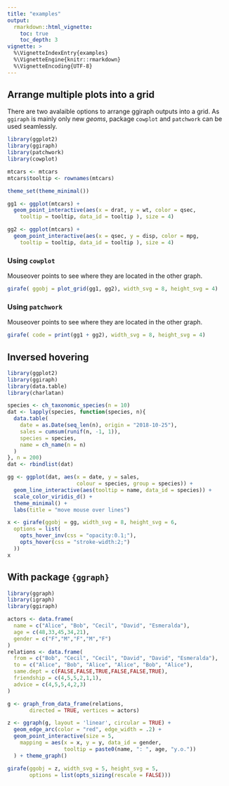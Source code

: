 ```yaml
---
title: "examples"
output: 
  rmarkdown::html_vignette:
    toc: true 
    toc_depth: 3
vignette: >
  %\VignetteIndexEntry{examples}
  %\VignetteEngine{knitr::rmarkdown}
  %\VignetteEncoding{UTF-8}
---
```



## Arrange multiple plots into a grid 

There are two avalaible options to arrange ggiraph outputs into a grid. As 
`ggiraph` is mainly only new *geoms*, package `cowplot` and `patchwork` 
can be used seamlessly.

```r
library(ggplot2)
library(ggiraph)
library(patchwork)
library(cowplot)

mtcars <- mtcars
mtcars$tooltip <- rownames(mtcars)

theme_set(theme_minimal())

gg1 <- ggplot(mtcars) +
  geom_point_interactive(aes(x = drat, y = wt, color = qsec, 
    tooltip = tooltip, data_id = tooltip ), size = 4) 

gg2 <- ggplot(mtcars) +
  geom_point_interactive(aes(x = qsec, y = disp, color = mpg, 
    tooltip = tooltip, data_id = tooltip ), size = 4)
```


### Using `cowplot`

Mouseover points to see where they are located in the other graph.

```r
girafe( ggobj = plot_grid(gg1, gg2), width_svg = 8, height_svg = 4)
```

### Using `patchwork`

Mouseover points to see where they are located in the other graph.

```r
girafe( code = print(gg1 + gg2), width_svg = 8, height_svg = 4)
```

## Inversed hovering

```r
library(ggplot2)
library(ggiraph)
library(data.table)
library(charlatan)

species <- ch_taxonomic_species(n = 10)
dat <- lapply(species, function(species, n){
  data.table(
    date = as.Date(seq_len(n), origin = "2018-10-25"),
    sales = cumsum(runif(n, -1, 1)),
    species = species,
    name = ch_name(n = n)
  )
}, n = 200)
dat <- rbindlist(dat)

gg <- ggplot(dat, aes(x = date, y = sales, 
                      colour = species, group = species)) +
  geom_line_interactive(aes(tooltip = name, data_id = species)) +
  scale_color_viridis_d() + 
  theme_minimal() + 
  labs(title = "move mouse over lines")

x <- girafe(ggobj = gg, width_svg = 8, height_svg = 6,
  options = list(
    opts_hover_inv(css = "opacity:0.1;"),
    opts_hover(css = "stroke-width:2;")
  ))
x
```



## With package `{ggraph}`

```r
library(ggraph)
library(igraph)
library(ggiraph)

actors <- data.frame(
  name = c("Alice", "Bob", "Cecil", "David", "Esmeralda"),
  age = c(48,33,45,34,21),
  gender = c("F","M","F","M","F")
)
relations <- data.frame(
  from = c("Bob", "Cecil", "Cecil", "David", "David", "Esmeralda"),
  to = c("Alice", "Bob", "Alice", "Alice", "Bob", "Alice"),
  same.dept = c(FALSE,FALSE,TRUE,FALSE,FALSE,TRUE),
  friendship = c(4,5,5,2,1,1), 
  advice = c(4,5,5,4,2,3)
)

g <- graph_from_data_frame(relations, 
       directed = TRUE, vertices = actors)

z <- ggraph(g, layout = 'linear', circular = TRUE) + 
  geom_edge_arc(color = "red", edge_width = .2) + 
  geom_point_interactive(size = 5,
    mapping = aes(x = x, y = y, data_id = gender,
                  tooltip = paste0(name, ": ", age, "y.o."))
  ) + theme_graph()

girafe(ggobj = z, width_svg = 5, height_svg = 5, 
       options = list(opts_sizing(rescale = FALSE)))

```

